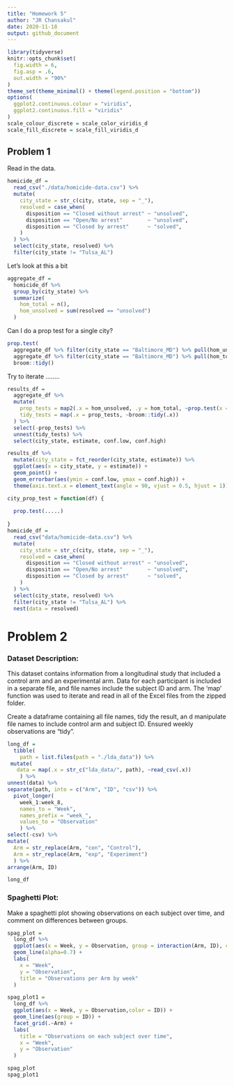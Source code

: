 ```yaml
---
title: "Homework 5"
author: "JR Chansakul"
date: 2020-11-18
output: github_document
---
```


```r
library(tidyverse)
knitr::opts_chunk$set(
  fig.width = 6,
  fig.asp = .6,
  out.width = "90%"
)
theme_set(theme_minimal() + theme(legend.position = "bottom"))
options(
  ggplot2.continuous.colour = "viridis",
  ggplot2.continuous.fill = "viridis"
)
scale_colour_discrete = scale_color_viridis_d
scale_fill_discrete = scale_fill_viridis_d
```


## Problem 1

Read in the data.

```r
homicide_df = 
  read_csv("./data/homicide-data.csv") %>% 
  mutate(
    city_state = str_c(city, state, sep = "_"),
    resolved = case_when(
      disposition == "Closed without arrest" ~ "unsolved",
      disposition == "Open/No arrest"        ~ "unsolved",
      disposition == "Closed by arrest"      ~ "solved",
    )
  ) %>% 
  select(city_state, resolved) %>% 
  filter(city_state != "Tulsa_AL")
```


Let's look at this a bit

```r
aggregate_df = 
  homicide_df %>% 
  group_by(city_state) %>% 
  summarize(
    hom_total = n(),
    hom_unsolved = sum(resolved == "unsolved")
  )
```

Can I do a prop test for a single city?

```r
prop.test(
  aggregate_df %>% filter(city_state == "Baltimore_MD") %>% pull(hom_unsolved), 
  aggregate_df %>% filter(city_state == "Baltimore_MD") %>% pull(hom_total)) %>% 
  broom::tidy()
```

Try to iterate ........

```r
results_df = 
  aggregate_df %>% 
  mutate(
    prop_tests = map2(.x = hom_unsolved, .y = hom_total, ~prop.test(x = .x, n = .y)),
    tidy_tests = map(.x = prop_tests, ~broom::tidy(.x))
  ) %>% 
  select(-prop_tests) %>% 
  unnest(tidy_tests) %>% 
  select(city_state, estimate, conf.low, conf.high)
```


```r
results_df %>% 
  mutate(city_state = fct_reorder(city_state, estimate)) %>% 
  ggplot(aes(x = city_state, y = estimate)) +
  geom_point() + 
  geom_errorbar(aes(ymin = conf.low, ymax = conf.high)) + 
  theme(axis.text.x = element_text(angle = 90, vjust = 0.5, hjust = 1))
```


```r
city_prop_test = function(df) {
  
  prop.test(.....)
  
}
homicide_df = 
  read_csv("data/homicide-data.csv") %>% 
  mutate(
    city_state = str_c(city, state, sep = "_"),
    resolved = case_when(
      disposition == "Closed without arrest" ~ "unsolved",
      disposition == "Open/No arrest"        ~ "unsolved",
      disposition == "Closed by arrest"      ~ "solved",
    )
  ) %>% 
  select(city_state, resolved) %>% 
  filter(city_state != "Tulsa_AL") %>% 
  nest(data = resolved)
```


# Problem 2 


### Dataset Description:

This dataset contains information from a longitudinal study that included a control arm and an experimental arm. Data for each participant is included in a separate file, and file names include the subject ID and arm.
The 'map' function was used to iterate and read in all of the Excel files from the zipped folder.

Create a dataframe containing all file names, tidy the result, an d manipulate file names to include control arm and subject ID. Ensured weekly observations are “tidy”. 

```r

long_df = 
  tibble(
    path = list.files(path = "./lda_data")) %>%
 mutate(
   data = map(.x = str_c("lda_data/", path), ~read_csv(.x))
    ) %>% 
unnest(data) %>% 
separate(path, into = c("Arm", "ID", "csv")) %>%
  pivot_longer(
    week_1:week_8,
    names_to = "Week",
    names_prefix = "week_",
    values_to = "Observation"
    ) %>% 
select(-csv) %>% 
mutate(
  Arm = str_replace(Arm, "con", "Control"),
  Arm = str_replace(Arm, "exp", "Experiment")
  ) %>% 
arrange(Arm, ID)

long_df

```


### Spaghetti Plot:

Make a spaghetti plot showing observations on each subject over time, and comment on differences between groups.


```r
spag_plot = 
  long_df %>% 
  ggplot(aes(x = Week, y = Observation, group = interaction(Arm, ID), color = Arm)) + 
  geom_line(alpha=0.7) + 
  labs(
    x = "Week",
    y = "Observation",
    title = "Observations per Arm by week"
  )

spag_plot1 = 
  long_df %>% 
  ggplot(aes(x = Week, y = Observation,color = ID)) +
  geom_line(aes(group = ID)) +
  facet_grid(.~Arm) +
  labs(
    title = "Observations on each subject over time",
    x = "Week",
    y = "Observation"
  )

spag_plot
spag_plot1 
```
